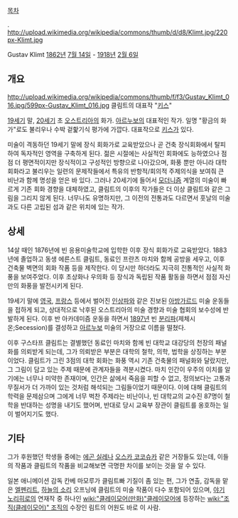 [[목차]]

.
http://upload.wikimedia.org/wikipedia/commons/thumb/d/d8/Klimt.jpg/220px-Klimt.jpg

Gustav Klimt
[[1862년]] [[7월 14일]] - [[1918년]] [[2월 6일]]

== 개요 ==

http://upload.wikimedia.org/wikipedia/commons/thumb/f/f3/Gustav_Klimt_016.jpg/599px-Gustav_Klimt_016.jpg
클림트의 대표작 "[[키스]]"


[[19세기]] 말, [[20세기]] 초 [[오스트리아]]의 화가. [[아르누보]]의 대표적인 작가. 일명 "황금의 화가"로도 불리우나 수박 겉핥기식 평가에 가깝다. 대표작으로 [[키스]]가 있다.

미술이 격동하던 19세기 말에 장식 회화가로 교육받았으나 곧 건축 장식회화에서 탈피하여 독자적인 영역을 구축하게 된다. 젊은 시절에는 사실적인 회화에도 능하였으나 점점 더 평면적이지만 장식적이고 구성적인 방향으로 나아갔으며, 화풍 뿐만 아니라 대학 회화라고 불리우는 일련의 문제작들에서 특유의 반항적/회의적 주제의식을 보여줘 큰 비난과 함께 명성을 얻은 바 있다. 그러나 20세기에 들어서 [[모더니즘]] 계열의 미술이 빠르게 기존 회화 경향을 대체하였고, 클림트의 이후의 작가들은 더 이상 클림트와 같은 그림을 그리지 않게 된다. 너무나도 유명하지만, 그 이전의 전통과도 다르면서 훗날의 미술과도 다른 고립된 섬과 같은 위치에 있는 작가.

== 상세 ==
14살 때인 1876년에 빈 응용미술학교에 입학한 이후 장식 회화가로 교육받았다. 1883년에 졸업하고 동생 에른스트 클림트, 동료인 프란츠 마치와 함께 공방을 세우고, 이후 건축물 벽면의 회화 작품 등을 제작한다. 이 당시만 하더라도 지극히 전통적인 사실적 화풍을 보여주었다. 이후 초상화나 우의화 등 장식과 독립된 작품 활동을 하면서 점점 자신만의 화풍을 발전시키게 된다. 

19세기 말에 [[영국]], [[프랑스]] 등에서 벌어진 [[인상파]]와 같은 진보된 [[아방가르드]] 미술 운동들을 접하게 되고, 상대적으로 낙후된 오스트리아의 미술 경향과 미술 협회의 보수성에 반발하게 된다. 이후 반 아카데미즘 운동을 하면서 [[1897년]] 빈 [[분리파]](제체시온;Secession)를 결성하고 [[아르누보]] 미술의 거장으로 이름을 떨쳤다. 

이후 구스타프 클림트는 결별했던 동료인 마치와 함께 빈 대학교 대강당의 천장의 패널화를 의뢰받게 되는데, 그가 의뢰받은 부분은 대학의 철학, 의학, 법학을 상징하는 부분이었다. 클림트가 그린 3점의 대학 회화는 화풍 역시 기존 건축물의 패널화와 달랐지만, 그 그림이 담고 있는 주제 때문에 관계자들을 격분시켰다. 마치 인간이 우주의 이치를 알기에는 너무나 미약한 존재이며, 인간은 삶에서 죽음을 피할 수 없고, 정의보다는 고통과 무질서가 더 가까이 있는 것처럼 해석되는 그림들이었기 때문이다. 이에 대해 클림트의 학력을 문제삼으며 그에게 너무 벅찬 주제라는 비난이나, 빈 대학교의 교수진 87명이 철학을 반대하는 성명을 내기도 했어며, 반대로 당시 교육부 장관이 클림트를 옹호하는 일이 벌어지기도 했다.

== 기타 ==
그가 후원했던 학생들 중에는 [[에곤 실레]]나 [[오스카 코코슈카]] 같은 거장들도 있는데, 이들의 작품과 클림트의 작품을 비교해보면 극명한 차이를 보이는 것을 알 수 있다.

일본 애니메이션 감독 칸베 마모루가 클림트빠 기질이 좀 있는 편, 그가 연출, 감독을 맡은 [[엘펜리트]], [[하늘의 소리]] 오프닝에 클림트의 미술 작품이 다수 포함되어 있으며, [[야기 노리히로]]의 연재작 중 하나인 [[wiki:"클레이모어(만화)"클레이모어]]에 등장하는 [[wiki:"조직(클레이모어)" 조직]]의 수장인 림트의 어원도 바로 이 사람.
